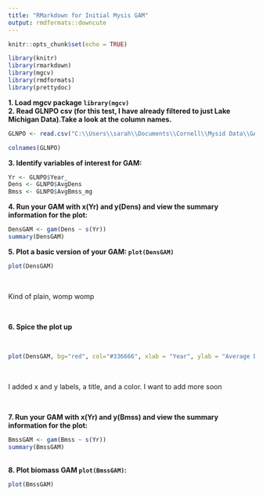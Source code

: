 ```yaml
---
title: "RMarkdown for Initial Mysis GAM"
output: rmdformats::downcute
---
```

```r
knitr::opts_chunk$set(echo = TRUE)

library(knitr)
library(rmarkdown)
library(mgcv)
library(rmdformats)
library(prettydoc)

```
**1. Load mgcv package `library(mgcv)`** <br>
**2. Read GLNPO csv (for this test, I have already filtered to just Lake Michigan Data).Take a look at the column names.**
```r
GLNPO <- read.csv("C:\\Users\\sarah\\Documents\\Cornell\\Mysid Data\\GAM\\Step5_OutputByStation.csv")

colnames(GLNPO)
```
**3. Identify variables of interest for GAM:**
```R
Yr <- GLNPO$Year_
Dens <- GLNPO$AvgDens
Bmss <- GLNPO$AvgBmss_mg
```
**4. Run your GAM with x(Yr) and y(Dens) and view the summary information for the plot:**
```r
DensGAM <- gam(Dens ~ s(Yr))
summary(DensGAM)
```
**5. Plot a basic version of your GAM: `plot(DensGAM)`**
<br>

```r
plot(DensGAM)
```
<br>

Kind of plain, womp womp

<br>

**6. Spice the plot up**

<br>

```r
plot(DensGAM, bg="red", col="#336666", xlab = "Year", ylab = "Average Density", main = "Mysis Density in Lake Michigan 2006-2021 Using GLNPO Data")
```

<br>

I added x and y labels, a title, and a color. I want to add more soon

<br>

**7. Run your GAM with x(Yr) and y(Bmss) and view the summary information for the plot:**
```r
BmssGAM <- gam(Bmss ~ s(Yr))
summary(BmssGAM)
```
<br>
**8. Plot biomass GAM `plot(BmssGAM)`:**
<br>

```r
plot(BmssGAM)
```


